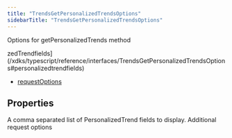 ```yaml
---
title: "TrendsGetPersonalizedTrendsOptions"
sidebarTitle: "TrendsGetPersonalizedTrendsOptions"
---
```


Options for getPersonalizedTrends method

zedTrendfields](/xdks/typescript/reference/interfaces/TrendsGetPersonalizedTrendsOptions#personalizedtrendfields)
- [requestOptions](/xdks/typescript/reference/interfaces/TrendsGetPersonalizedTrendsOptions#requestoptions)

## Properties

<ParamField name="personalizedTrendfields" type="string[]">
A comma separated list of PersonalizedTrend fields to display.

</ParamField>

<ParamField name="requestOptions" type="RequestOptions">
Additional request options

</ParamField>
